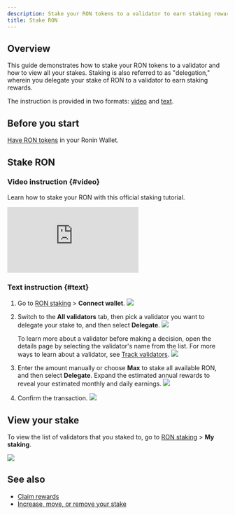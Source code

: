 ```yaml
---
description: Stake your RON tokens to a validator to earn staking rewards.
title: Stake RON
---
```



## Overview

This guide demonstrates how to stake your RON tokens to a validator
and how to view all your stakes. Staking is also referred to as "delegation," wherein you delegate your stake of RON to a validator to earn staking rewards. 

The instruction is provided in
two formats: [video](#video) and [text](#text).

## Before you start

[Have RON tokens](./../../basics/buy-ron.mdx) in your Ronin Wallet.

## Stake RON

### Video instruction {#video}

Learn how to stake your RON with this official staking tutorial.
<div class='embed-container'><iframe src='https://www.youtube.com/embed/rCSA6edBub8' frameborder='0' allowfullscreen></iframe></div>

### Text instruction {#text}

1. Go to [RON staking](https://app.roninchain.com/staking) >
**Connect wallet**.
   <img src={stepOne} width={1440} />

2. Switch to the **All validators** tab, then pick a validator
you want to delegate your stake to, and then select **Delegate**.
   <img src={stepTwo} width={1440} />

   To learn more about a validator before making a decision,
   open the details page by selecting the validator's name
   from the list. For more ways to learn about a validator,
   see [Track validators](./../manage/track-validators.mdx).
   <img src={validatorDetails} width={1440} />

3. Enter the amount manually or choose **Max** to stake all available RON,
and then select **Delegate**. Expand the estimated annual rewards to
reveal your estimated monthly and daily earnings.
   <img src={stepThree} width={400} />

4. Confirm the transaction.
   <img src={stepFour} width={400} />

## View your stake

To view the list of validators that you staked to,
go to [RON staking](https://app.roninchain.com/staking) > **My staking**.

<img src={myStaking} width={1440} />

## See also

* [Claim rewards](./../manage/claim-rewards.mdx)
* [Increase, move, or remove your stake](./../manage/increase-withdraw-stake.mdx)
